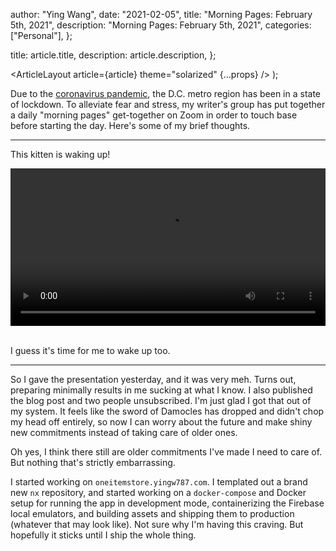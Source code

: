 
  author: "Ying Wang",
  date: "2021-02-05",
  title: "Morning Pages: February 5th, 2021",
  description: "Morning Pages: February 5th, 2021",
  categories: ["Personal"],
};

  title: article.title,
  description: article.description,
};

  <ArticleLayout article={article} theme="solarized" {...props} />
);

Due to the [coronavirus
pandemic](https://en.wikipedia.org/wiki/2019-20_coronavirus_pandemic), the D.C.
metro region has been in a state of lockdown. To alleviate fear and stress, my
writer's group has put together a daily "morning pages" get-together on Zoom in
order to touch base before starting the day. Here's some of my brief thoughts.

---

This kitten is waking up!

<!-- https://stackoverflow.com/a/26276254 -->

<video style="width: 100%; width: -moz-available; width: -webkit-fill-available; width: fill-available; max-width: 100%;" controls>
    <source src="/video/posts/2021/02/05/morning_pages.mp4" type="video/mp4">
    Your browser does not support HTML5 video.
</video>
<br/>
<br/>

I guess it's time for me to wake up too.

---

So I gave the presentation yesterday, and it was very meh. Turns out, preparing
minimally results in me sucking at what I know. I also published the blog post
and two people unsubscribed. I'm just glad I got that out of my system. It feels
like the sword of Damocles has dropped and didn't chop my head off entirely, so
now I can worry about the future and make shiny new commitments instead of
taking care of older ones.

Oh yes, I think there still are older commitments I've made I need to care of.
But nothing that's strictly embarrassing.

I started working on `oneitemstore.yingw787.com`. I templated out a brand new
`nx` repository, and started working on a `docker-compose` and Docker setup for
running the app in development mode, containerizing the Firebase local
emulators, and building assets and shipping them to production (whatever that
may look like). Not sure why I'm having this craving. But hopefully it sticks
until I ship the whole thing.
